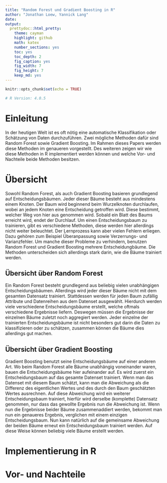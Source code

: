 ```yaml
---
title: "Random Forest und Gradient Boosting in R"
author: "Jonathan Loew, Yannick Lang"
date: 
output:
  prettydoc::html_pretty:
    theme: cayman
    highlight: github
    math: katex
    number_sections: yes
    toc: yes
    toc_depth: 2
    fig_caption: yes
    fig_width: 7
    fig_height: 7
    keep_md: yes
---
```


```r
knitr::opts_chunk$set(echo = TRUE)

# R Version: 4.0.5
```

# Einleitung
In der heutigen Welt ist es oft nötig eine automatische Klassifikation oder 
Schätzung von Daten durchzuführen. 
Zwei mögliche Methoden dafür sind Random Forest sowie Gradient Boosting.
Im Rahmen dieses Papers werden diese Methoden im genaueren vorgestellt. 
Des weiteren zeigen wir wie diese Methoden in R implementiert werden können 
und welche Vor- und Nachteile beide Methoden besitzen.

# Übersicht
Sowohl Random Forest, als auch Gradient Boosting basieren grundlegend auf Entscheidungsbäumen. 
Jeder dieser Bäume besteht aus mindestens einem Knoten. 
Der Baum wird beginnend beim Wurzelknoten durchlaufen, wobei an jedem Knoten 
eine Entscheidung getroffen wird. 
Diese bestimmt, welcher Weg von hier aus genommen wird. 
Sobald ein Blatt des Baums erreicht wird, endet der Durchlauf. 
Um einen Entscheidungsbaum zu trainieren, gibt es verschiedene Methoden, 
diese werden hier allerdings nicht weiter beleuchtet. 
Der Lernprozess kann aber vielen Fehlern erliegen. 
Dazu gehören zum Beispiel Überanpassung sowie Verzerrungs- und Varianzfehler. 
Um manche dieser Probleme zu verhindern, benutzen Random Forest und 
Gradient Boosting mehrere Entscheidungbäume. 
Die Methoden unterscheiden sich allerdings stark darin, wie die Bäume trainiert werden.

## Übersicht über Random Forest
Ein Random Forest besteht grundlegend aus beliebig vielen unabhängigen Entscheidungsbäumen. 
Allerdings wird jeder dieser Bäume nicht mit dem gesamten Datensatz trainiert. 
Stattdessen werden für jeden Baum zufällig Attribute und Datenreihen aus dem Datenset ausgewählt. 
Hierdurch werden viele verschiedene Entscheidungsbäume erstellt, welche oftmals 
verschiedene Ergebnisse liefern. 
Deswegen müssen die Ergebnisse der einzelnen Bäume zuletzt noch aggregiert werden. 
Jeder einzelne der trainierten Entscheidungsbäume ist nicht besonders gut darin die Daten 
zu klassifizieren oder zu schätzen, zusammen können die Bäume dies allerdings gut machen.

## Übersicht über Gradient Boosting
Gradient Boosting benutzt seine Entscheidungsbäume auf einer anderen Art. 
Wo beim Random Forest alle Bäume unabhängig voneinander waren, 
bauen die Entscheidungsbäume hier aufeinander auf. 
Es wird zuerst ein Entscheidungsbaum auf das gesamte Datenset trainiert. 
Wenn man das Datenset mit diesem Baum schätzt, kann man die Abweichung als die Differenz 
des eigentlichen Wertes und des durch den Baum geschätzten Wertes ausrechnen.
Auf diese Abweichung wird ein weiterer Entscheidungsbaum trainiert, 
hierfür wird derselbe (komplette) Datensatz genommen, nur dass das gewollte Ergebnis nun die Abweichung ist. 
Wenn nun die Ergebnisse beider Bäume zusammenaddiert werden, bekommt man nun ein genaueres Ergebnis, 
verglichen mit einem einzigen Entscheidungsbaum. 
Nun kann natürlich auf die gemeinsame Abweichung der beiden Bäume erneut ein 
Entscheidungsbaum trainiert werden. 
Auf diese Weise können beliebig viele Bäume erstellt werden.

# Implementierung in R


# Vor- und Nachteile
